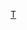 {{Catnav|頁面分類|...|棒球|棒球隊|美國職棒大聯盟球隊}} 
{{Catnav|頁面分類|...|美國棒球|美國職棒大聯盟|美國職棒大聯盟球隊}}
{{Catmore}}
{{Commonscat|Texas Rangers}}

[[Category:美國職棒大聯盟球隊|T]]